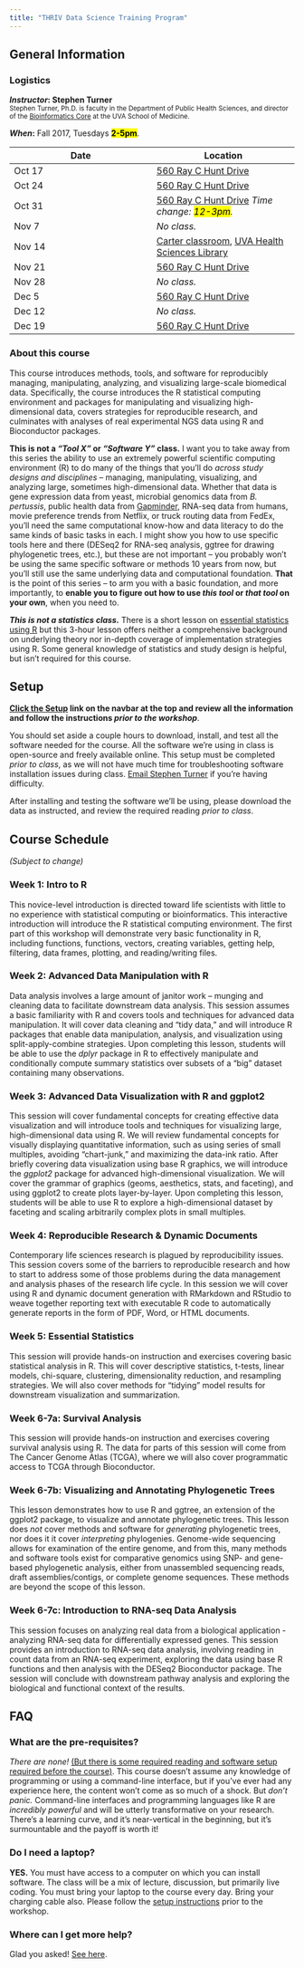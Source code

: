 ```yaml
---
title: "THRIV Data Science Training Program"
---
```


## General Information

### Logistics

**_Instructor_: Stephen Turner**&nbsp;
<a href="http://www.google.com/recaptcha/mailhide/d?k=01Wp6BFjxhU6BE1ONDOeDAZg==&amp;c=hClvy-RObaqm8ONK69PMtLKUh74mVHLjokUJXLgkUHk=" onclick="window.open('http://www.google.com/recaptcha/mailhide/d?k\07501Wp6BFjxhU6BE1ONDOeDAZg\75\75\46c\75hClvy-RObaqm8ONK69PMtLKUh74mVHLjokUJXLgkUHk\075', '', 'toolbar=0,scrollbars=0,location=0,statusbar=0,menubar=0,resizable=0,width=500,height=300'); return false;" title="Reveal this e-mail address"><i class="fa fa-envelope"></i></a>
<a href="https://med.virginia.edu/phs/faculty-and-staff-directory/stephen-d-turner-ph-d/" target="_blank"><i class="fa fa-phone"></i></a>
<a href="https://twitter.com/strnr" target="_blank"><i class="fa fa-twitter"></i></a>
<a href="https://github.com/stephenturner/" target="_blank"><i class="fa fa-github"></i></a>
<a href="http://www.gettinggeneticsdone.com/" target="_blank"><i class="fa fa-rss"></i></a>  
<small>Stephen Turner, Ph.D. is faculty in the Department of Public Health Sciences, and director of the [Bioinformatics Core](http://bioinformatics.virginia.edu) at the UVA School of Medicine.</small>

**_When_:**  Fall 2017, Tuesdays <mark>**2-5pm**</mark>. 

Date | Location
---------|---------
Oct 17 | [560 Ray C Hunt Drive](https://goo.gl/maps/MiqYpredRPS2)
Oct 24 | [560 Ray C Hunt Drive](https://goo.gl/maps/MiqYpredRPS2)
Oct 31 | [560 Ray C Hunt Drive](https://goo.gl/maps/MiqYpredRPS2) _Time change: <mark>12-3pm</mark>._
Nov  7 | _No class._
Nov 14 | [Carter classroom](https://www.hsl.virginia.edu/sites/default/files/floorplan2014.pdf), [UVA Health Sciences Library](https://www.hsl.virginia.edu/directions)
Nov 21 | [560 Ray C Hunt Drive](https://goo.gl/maps/MiqYpredRPS2)
Nov 28 | _No class._
Dec  5 | [560 Ray C Hunt Drive](https://goo.gl/maps/MiqYpredRPS2)
Dec 12 | _No class._
Dec 19 | [560 Ray C Hunt Drive](https://goo.gl/maps/MiqYpredRPS2)

<!--
Spring 2017 Module S1  
Feb 13 - Mar 27, 2017  
2:00pm - 5:00pm  
-->

### About this course

This course introduces methods, tools, and software for reproducibly managing, manipulating, analyzing, and visualizing large-scale biomedical data. Specifically, the course introduces the R statistical computing environment and packages for manipulating and visualizing high-dimensional data, covers strategies for reproducible research, and culminates with analyses of real experimental NGS data using R and Bioconductor packages.

**This is not a _"Tool X"_ or _"Software Y"_ class.** I want you to take away from this series the ability to use an extremely powerful scientific computing environment (R) to do many of the things that you'll do _across study designs and disciplines_ -- managing, manipulating, visualizing, and analyzing large, sometimes high-dimensional data. Whether that data is gene expression data from yeast, microbial genomics data from _B. pertussis_, public health data from [Gapminder](http://www.gapminder.org/), RNA-seq data from humans, movie preference trends from Netflix, or truck routing data from FedEx, you'll need the same computational know-how and data literacy to do the same kinds of basic tasks in each. I might show you how to use specific tools here and there (DESeq2 for RNA-seq analysis, ggtree for drawing phylogenetic trees, etc.), but these are not important -- you probably won't be using the same specific software or methods 10 years from now, but you'll still use the same underlying data and computational foundation. **That** is the point of this series -- to arm you with a basic foundation, and more importantly, to **enable you to figure out how to use _this tool_ or _that tool_ on your own**, when you need to.

**_This is not a statistics class._** There is a short lesson on [essential statistics using R](r-stats.html) but this 3-hour lesson offers neither a comprehensive background on underlying theory nor in-depth coverage of implementation strategies using R. Some general knowledge of statistics and study design is helpful, but isn't required for this course.



## Setup

**[Click the <i class="fa fa-cog"></i> Setup](setup.html) link on the navbar at the top and review all the information and follow the instructions _prior to the workshop_**.

You should set aside a couple hours to download, install, and test all the software needed for the course. All the software we're using in class is open-source and freely available online. This setup must be completed _prior to class_, as we will not have much time for troubleshooting software installation issues during class. [Email Stephen Turner](people.html) if you're having difficulty.

After installing and testing the software we'll be using, please download the data as instructed, and review the required reading _prior to class_.



## Course Schedule

_(Subject to change)_

### Week 1: Intro to R

This novice-level introduction is directed toward life scientists with little to no experience with statistical computing or bioinformatics. This interactive introduction will introduce the R statistical computing environment. The first part of this workshop will demonstrate very basic functionality in R, including functions, functions, vectors, creating variables, getting help, filtering, data frames, plotting, and reading/writing files.

### Week 2: Advanced Data Manipulation with R

Data analysis involves a large amount of janitor work -- munging and cleaning data to facilitate downstream data analysis. This session assumes a basic familiarity with R and covers tools and techniques for advanced data manipulation. It will cover data cleaning and "tidy data," and will introduce R packages that enable data manipulation, analysis, and visualization using split-apply-combine strategies. Upon completing this lesson, students will be able to use the _dplyr_ package in R to effectively manipulate and conditionally compute summary statistics over subsets of a "big" dataset containing many observations.

### Week 3: Advanced Data Visualization with R and ggplot2

This session will cover fundamental concepts for creating effective data visualization and will introduce tools and techniques for visualizing large, high-dimensional data using R. We will review fundamental concepts for visually displaying quantitative information, such as using series of small multiples, avoiding "chart-junk," and maximizing the data-ink ratio. After briefly covering data visualization using base R graphics, we will introduce the _ggplot2_ package for advanced high-dimensional visualization. We will cover the grammar of graphics (geoms, aesthetics, stats, and faceting), and using ggplot2 to create plots layer-by-layer. Upon completing this lesson, students will be able to use R to explore a high-dimensional dataset by faceting and scaling arbitrarily complex plots in small multiples.

### Week 4: Reproducible Research & Dynamic Documents

Contemporary life sciences research is plagued by reproducibility issues. This session covers some of the barriers to reproducible research and how to start to address some of those problems during the data management and analysis phases of the research life cycle. In this session we will cover using R and dynamic document generation with RMarkdown and RStudio to weave together reporting text with executable R code to automatically generate reports in the form of PDF, Word, or HTML documents.

### Week 5: Essential Statistics

This session will provide hands-on instruction and exercises covering basic statistical analysis in R. This will cover descriptive statistics, t-tests, linear models, chi-square, clustering, dimensionality reduction, and resampling strategies. We will also cover methods for "tidying" model results for downstream visualization and summarization.

### Week 6-7a: Survival Analysis

This session will provide hands-on instruction and exercises covering survival analysis using R. The data for parts of this session will come from The Cancer Genome Atlas (TCGA), where we will also cover programmatic access to TCGA through Bioconductor.

### Week 6-7b: Visualizing and Annotating Phylogenetic Trees

This lesson demonstrates how to use R and ggtree, an extension of the ggplot2 package, to visualize and annotate phylogenetic trees. This lesson does _not_ cover methods and software for _generating_ phylogenetic trees, nor does it it cover _interpreting_ phylogenies. Genome-wide sequencing allows for examination of the entire genome, and from this, many methods and software tools exist for comparative genomics using SNP- and gene-based phylogenetic analysis, either from unassembled sequencing reads, draft assemblies/contigs, or complete genome sequences. These methods are beyond the scope of this lesson.


### Week 6-7c: Introduction to RNA-seq Data Analysis

This session focuses on analyzing real data from a biological application - analyzing RNA-seq data for differentially expressed genes. This session provides an introduction to RNA-seq data analysis, involving reading in count data from an RNA-seq experiment, exploring the data using base R functions and then analysis with the DESeq2 Bioconductor package. The session will conclude with downstream pathway analysis and exploring the biological and functional context of the results.


## FAQ

### What are the pre-requisites?

_There are none!_ [(But there is some required reading and software setup required before the course)](setup.html). This course doesn't assume any knowledge of programming or using a command-line interface, but if you've ever had any experience here, the content won't come as so much of a shock. But _don't panic._ Command-line interfaces and programming languages like R are _incredibly powerful_ and will be utterly transformative on your research. There's a learning curve, and it's near-vertical in the beginning, but it's surmountable and the payoff is worth it! 


### Do I need a laptop?

**YES.** You must have access to a computer on which you can install software. The class will be a mix of lecture, discussion, but primarily live coding. You must bring your laptop to the course every day. Bring your charging cable also. Please follow the [setup instructions](setup.html) prior to the workshop.

### Where can I get more help?

Glad you asked! [See here](help.html).


<!--
, and follow all instructions under the major headings for:

- [R](setup.html#r)
- [R+RStudio+Packages](setup.html#r+rstudio+packages)
- [Bioconductor](setup.html#bioconductor)
- [RMarkdown](setup.html#rmarkdown)
- [RNA-seq](setup.html#rna-seq)
- [Survival Analysis](setup.html#survival_analysis)
- [Getting data](setup.html#get_data)

You'll need to download _all_ the data. As [described in the setup page](setup.html#get_data), navigate to the [data page](data.html) and download _all_ the relevant datasets, saving them to a folder that's easy to find.
-->